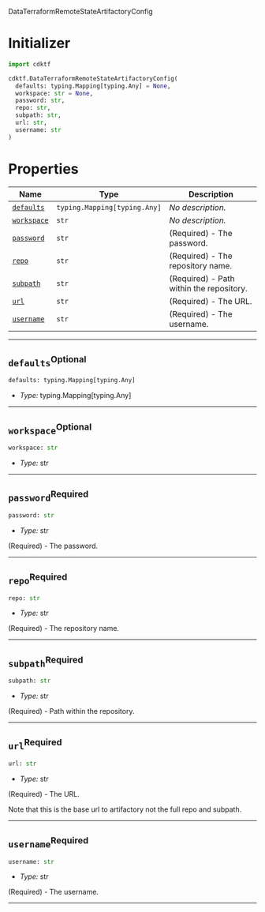  DataTerraformRemoteStateArtifactoryConfig <a name="DataTerraformRemoteStateArtifactoryConfig" id="cdktf.DataTerraformRemoteStateArtifactoryConfig"></a>

# Initializer <a name="Initializer" id="cdktf.DataTerraformRemoteStateArtifactoryConfig.Initializer"></a>

```python
import cdktf

cdktf.DataTerraformRemoteStateArtifactoryConfig(
  defaults: typing.Mapping[typing.Any] = None,
  workspace: str = None,
  password: str,
  repo: str,
  subpath: str,
  url: str,
  username: str
)
```

# Properties <a name="Properties" id="Properties"></a>

| **Name** | **Type** | **Description** |
| --- | --- | --- |
| <code><a href="#cdktf.DataTerraformRemoteStateArtifactoryConfig.property.defaults">defaults</a></code> | <code>typing.Mapping[typing.Any]</code> | *No description.* |
| <code><a href="#cdktf.DataTerraformRemoteStateArtifactoryConfig.property.workspace">workspace</a></code> | <code>str</code> | *No description.* |
| <code><a href="#cdktf.DataTerraformRemoteStateArtifactoryConfig.property.password">password</a></code> | <code>str</code> | (Required) - The password. |
| <code><a href="#cdktf.DataTerraformRemoteStateArtifactoryConfig.property.repo">repo</a></code> | <code>str</code> | (Required) - The repository name. |
| <code><a href="#cdktf.DataTerraformRemoteStateArtifactoryConfig.property.subpath">subpath</a></code> | <code>str</code> | (Required) - Path within the repository. |
| <code><a href="#cdktf.DataTerraformRemoteStateArtifactoryConfig.property.url">url</a></code> | <code>str</code> | (Required) - The URL. |
| <code><a href="#cdktf.DataTerraformRemoteStateArtifactoryConfig.property.username">username</a></code> | <code>str</code> | (Required) - The username. |

---

## `defaults`<sup>Optional</sup> <a name="defaults" id="cdktf.DataTerraformRemoteStateArtifactoryConfig.property.defaults"></a>

```python
defaults: typing.Mapping[typing.Any]
```

- *Type:* typing.Mapping[typing.Any]

---

## `workspace`<sup>Optional</sup> <a name="workspace" id="cdktf.DataTerraformRemoteStateArtifactoryConfig.property.workspace"></a>

```python
workspace: str
```

- *Type:* str

---

## `password`<sup>Required</sup> <a name="password" id="cdktf.DataTerraformRemoteStateArtifactoryConfig.property.password"></a>

```python
password: str
```

- *Type:* str

(Required) - The password.

---

## `repo`<sup>Required</sup> <a name="repo" id="cdktf.DataTerraformRemoteStateArtifactoryConfig.property.repo"></a>

```python
repo: str
```

- *Type:* str

(Required) - The repository name.

---

## `subpath`<sup>Required</sup> <a name="subpath" id="cdktf.DataTerraformRemoteStateArtifactoryConfig.property.subpath"></a>

```python
subpath: str
```

- *Type:* str

(Required) - Path within the repository.

---

## `url`<sup>Required</sup> <a name="url" id="cdktf.DataTerraformRemoteStateArtifactoryConfig.property.url"></a>

```python
url: str
```

- *Type:* str

(Required) - The URL.

Note that this is the base url to artifactory not the full repo and subpath.

---

## `username`<sup>Required</sup> <a name="username" id="cdktf.DataTerraformRemoteStateArtifactoryConfig.property.username"></a>

```python
username: str
```

- *Type:* str

(Required) - The username.

---

